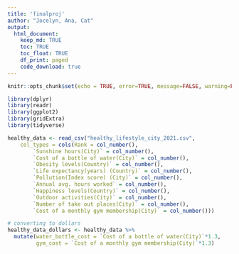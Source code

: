 ```yaml
---
title: 'finalproj'
author: "Jocelyn, Ana, Cat"
output: 
  html_document:
    keep_md: TRUE
    toc: TRUE
    toc_float: TRUE
    df_print: paged
    code_download: true
---
```


```r
knitr::opts_chunk$set(echo = TRUE, error=TRUE, message=FALSE, warning=FALSE)
```

```r
library(dplyr)
library(readr)
library(ggplot2)
library(gridExtra)
library(tidyverse)
```

```r
healthy_data <- read_csv("healthy_lifestyle_city_2021.csv", 
    col_types = cols(Rank = col_number(), 
        `Sunshine hours(City)` = col_number(), 
        `Cost of a bottle of water(City)` = col_number(), 
        `Obesity levels(Country)` = col_number(), 
        `Life expectancy(years) (Country)` = col_number(), 
        `Pollution(Index score) (City)` = col_number(), 
        `Annual avg. hours worked` = col_number(), 
        `Happiness levels(Country)` = col_number(), 
        `Outdoor activities(City)` = col_number(),
        `Number of take out places(City)` = col_number(), 
        `Cost of a monthly gym membership(City)` = col_number()))

# converting to dollars
healthy_data_dollars <- healthy_data %>% 
  mutate(water_bottle_cost = `Cost of a bottle of water(City)`*1.3,
         gym_cost = `Cost of a monthly gym membership(City)`*1.3)
```

